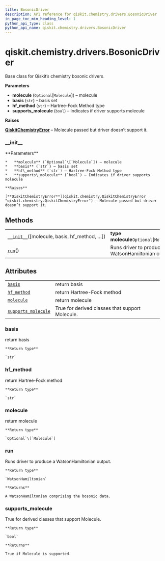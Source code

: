 ```yaml
---
title: BosonicDriver
description: API reference for qiskit.chemistry.drivers.BosonicDriver
in_page_toc_min_heading_level: 1
python_api_type: class
python_api_name: qiskit.chemistry.drivers.BosonicDriver
---
```


# qiskit.chemistry.drivers.BosonicDriver

<Class id="qiskit.chemistry.drivers.BosonicDriver" isDedicatedPage={true} github="https://github.com/qiskit-community/qiskit-aqua/tree/stable/0.9/qiskit/chemistry/drivers/bosonic_driver.py" signature="BosonicDriver(molecule=None, basis='sto3g', hf_method='rhf', supports_molecule=False)">
  Base class for Qiskit’s chemistry bosonic drivers.

  **Parameters**

  *   **molecule** (`Optional`\[`Molecule`]) – molecule
  *   **basis** (`str`) – basis set
  *   **hf\_method** (`str`) – Hartree-Fock Method type
  *   **supports\_molecule** (`bool`) – Indicates if driver supports molecule

  **Raises**

  [**QiskitChemistryError**](qiskit.chemistry.QiskitChemistryError "qiskit.chemistry.QiskitChemistryError") – Molecule passed but driver doesn’t support it.

  ### \_\_init\_\_

  <Function id="qiskit.chemistry.drivers.BosonicDriver.__init__" signature="abstract __init__(molecule=None, basis='sto3g', hf_method='rhf', supports_molecule=False)">
    **Parameters**

    *   **molecule** (`Optional`\[`Molecule`]) – molecule
    *   **basis** (`str`) – basis set
    *   **hf\_method** (`str`) – Hartree-Fock Method type
    *   **supports\_molecule** (`bool`) – Indicates if driver supports molecule

    **Raises**

    [**QiskitChemistryError**](qiskit.chemistry.QiskitChemistryError "qiskit.chemistry.QiskitChemistryError") – Molecule passed but driver doesn’t support it.
  </Function>

  ## Methods

  |                                                                                                                                                     |                                                    |
  | --------------------------------------------------------------------------------------------------------------------------------------------------- | -------------------------------------------------- |
  | [`__init__`](#qiskit.chemistry.drivers.BosonicDriver.__init__ "qiskit.chemistry.drivers.BosonicDriver.__init__")(\[molecule, basis, hf\_method, …]) | **type molecule**`Optional`\[`Molecule`]           |
  | [`run`](#qiskit.chemistry.drivers.BosonicDriver.run "qiskit.chemistry.drivers.BosonicDriver.run")()                                                 | Runs driver to produce a WatsonHamiltonian output. |

  ## Attributes

  |                                                                                                                                             |                                                 |
  | ------------------------------------------------------------------------------------------------------------------------------------------- | ----------------------------------------------- |
  | [`basis`](#qiskit.chemistry.drivers.BosonicDriver.basis "qiskit.chemistry.drivers.BosonicDriver.basis")                                     | return basis                                    |
  | [`hf_method`](#qiskit.chemistry.drivers.BosonicDriver.hf_method "qiskit.chemistry.drivers.BosonicDriver.hf_method")                         | return Hartree-Fock method                      |
  | [`molecule`](#qiskit.chemistry.drivers.BosonicDriver.molecule "qiskit.chemistry.drivers.BosonicDriver.molecule")                            | return molecule                                 |
  | [`supports_molecule`](#qiskit.chemistry.drivers.BosonicDriver.supports_molecule "qiskit.chemistry.drivers.BosonicDriver.supports_molecule") | True for derived classes that support Molecule. |

  ### basis

  <Function id="qiskit.chemistry.drivers.BosonicDriver.basis" signature="property basis">
    return basis

    **Return type**

    `str`
  </Function>

  ### hf\_method

  <Function id="qiskit.chemistry.drivers.BosonicDriver.hf_method" signature="property hf_method">
    return Hartree-Fock method

    **Return type**

    `str`
  </Function>

  ### molecule

  <Function id="qiskit.chemistry.drivers.BosonicDriver.molecule" signature="property molecule">
    return molecule

    **Return type**

    `Optional`\[`Molecule`]
  </Function>

  ### run

  <Function id="qiskit.chemistry.drivers.BosonicDriver.run" signature="abstract run()">
    Runs driver to produce a WatsonHamiltonian output.

    **Return type**

    `WatsonHamiltonian`

    **Returns**

    A WatsonHamiltonian comprising the bosonic data.
  </Function>

  ### supports\_molecule

  <Function id="qiskit.chemistry.drivers.BosonicDriver.supports_molecule" signature="property supports_molecule">
    True for derived classes that support Molecule.

    **Return type**

    `bool`

    **Returns**

    True if Molecule is supported.
  </Function>
</Class>


